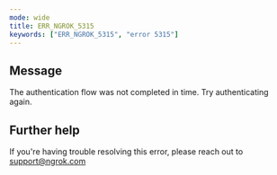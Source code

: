 ```yaml
---
mode: wide
title: ERR_NGROK_5315
keywords: ["ERR_NGROK_5315", "error 5315"]
---
```


## Message

The authentication flow was not completed in time. Try authenticating again.

## Further help

If you're having trouble resolving this error, please reach out to [support@ngrok.com](mailto:support@ngrok.com?subject=Help%20with%20ERR_NGROK_5315)
